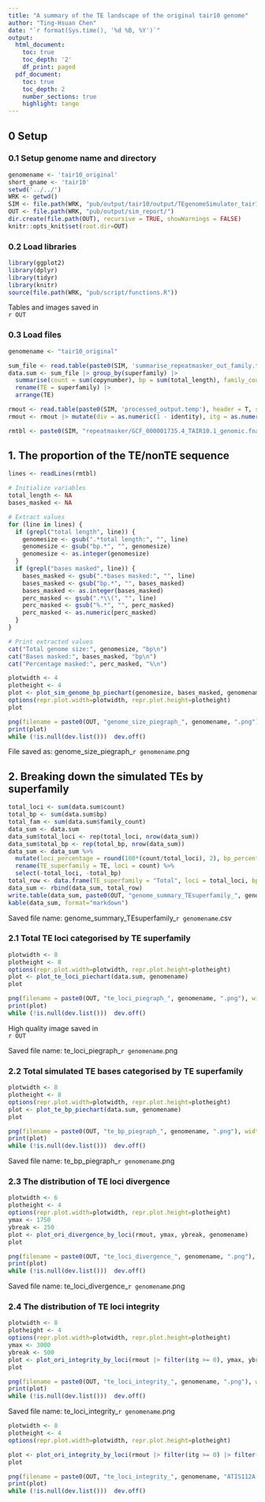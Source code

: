 ```yaml
---
title: "A summary of the TE landscape of the original tair10 genome"
author: "Ting-Hsuan Chen"
date: "`r format(Sys.time(), '%d %B, %Y')`"
output:
  html_document:
    toc: true
    toc_depth: '2'
    df_print: paged
  pdf_document:
    toc: true
    toc_depth: 2
    number_sections: true
    highlight: tango
---
```


## 0 Setup
### 0.1 Setup genome name and directory
```r
genomename <- 'tair10_original'
short_gname <- 'tair10'
setwd('../../')
WRK <- getwd()
SIM <- file.path(WRK, "pub/output/tair10/output/TEgenomeSimulator_tair10_run7_result/")
OUT <- file.path(WRK, "pub/output/sim_report/")
dir.create(file.path(OUT), recursive = TRUE, showWarnings = FALSE)
knitr::opts_knit$set(root.dir=OUT)
```
### 0.2 Load libraries
```r
library(ggplot2)
library(dplyr)
library(tidyr)
library(knitr)
source(file.path(WRK, "pub/script/functions.R"))
```

Tables and images saved in\
`r OUT`

### 0.3 Load files
```r
genomename <- "tair10_original"

sum_file <- read.table(paste0(SIM, 'summarise_repeatmasker_out_family.txt'), header = T, sep = '\t', comment.char = "")
data.sum <- sum_file |> group_by(superfamily) |> 
  summarise(count = sum(copynumber), bp = sum(total_length), family_count = n()) |> 
  rename(TE = superfamily) |>
  arrange(TE)

rmout <- read.table(paste0(SIM, 'processed_output.temp'), header = T, sep = '\t', comment.char = "")
rmout <- rmout |> mutate(div = as.numeric(1 - identity), itg = as.numeric(length_ratio)) 

rmtbl <- paste0(SIM, "repeatmasker/GCF_000001735.4_TAIR10.1_genomic.fna.tbl")
```

## 1. The proportion of the TE/nonTE sequence
```r
lines <- readLines(rmtbl)

# Initialize variables
total_length <- NA
bases_masked <- NA

# Extract values
for (line in lines) {
  if (grepl("total length", line)) {
    genomesize <- gsub(".*total length:", "", line)
    genomesize <- gsub("bp.*", "", genomesize)
    genomesize <- as.integer(genomesize)
  }
  if (grepl("bases masked", line)) {
    bases_masked <- gsub(".*bases masked:", "", line)
    bases_masked <- gsub("bp.*", "", bases_masked)
    bases_masked <- as.integer(bases_masked)
    perc_masked <- gsub(".*\\(", "", line)
    perc_masked <- gsub("%.*", "", perc_masked)
    perc_masked <- as.numeric(perc_masked)
  }
}

# Print extracted values
cat("Total genome size:", genomesize, "bp\n")
cat("Bases masked:", bases_masked, "bp\n")
cat("Percentage masked:", perc_masked, "%\n")

```


```r
plotwidth <- 4
plotheight <- 4
plot <- plot_sim_genome_bp_piechart(genomesize, bases_masked, genomename)
options(repr.plot.width=plotwidth, repr.plot.height=plotheight)
plot
```

```r
png(filename = paste0(OUT, "genome_size_piegraph_", genomename, ".png"), width = plotwidth, height = plotheight, units = "in", res = 1200)
print(plot)
while (!is.null(dev.list()))  dev.off()
```

File saved as: genome_size_piegraph_`r genomename`.png 

## 2. Breaking down the simulated TEs by superfamily
```r
total_loci <- sum(data.sum$count)
total_bp <- sum(data.sum$bp)
total_fam <- sum(data.sum$family_count)
data_sum <- data.sum
data_sum$total_loci <- rep(total_loci, nrow(data_sum))
data_sum$total_bp <- rep(total_bp, nrow(data_sum))
data_sum <- data_sum %>% 
  mutate(loci_percentage = round(100*(count/total_loci), 2), bp_percentage = round(100*(bp/total_bp), 2), family_percentage = round(100*(family_count/total_fam), 2)) %>%
  rename(TE_superfamily = TE, loci = count) %>%
  select(-total_loci, -total_bp)
total_row <- data.frame(TE_superfamily = "Total", loci = total_loci, bp = total_bp, family_count = total_fam, loci_percentage = 100, bp_percentage = 100, family_percentage = 100)
data_sum <- rbind(data_sum, total_row)
write.table(data_sum, paste0(OUT, "genome_summary_TEsuperfamily_", genomename, ".csv"), col.names = T, row.names = F, sep = ",")
kable(data_sum, format="markdown")
```

Saved file name: genome_summary_TEsuperfamily_`r genomename`.csv 

### 2.1 Total TE loci categorised by TE superfamily

```r
plotwidth <- 8
plotheight <- 8
options(repr.plot.width=plotwidth, repr.plot.height=plotheight)
plot <- plot_te_loci_piechart(data.sum, genomename)
plot
```

```r
png(filename = paste0(OUT, "te_loci_piegraph_", genomename, ".png"), width = plotwidth, height = plotheight, units = "in", res = 1200)
print(plot)
while (!is.null(dev.list()))  dev.off()
```
High quality image saved in\
`r OUT`

Saved file name: te_loci_piegraph_`r genomename`.png 

### 2.2 Total simulated TE bases categorised by TE superfamily


```r
plotwidth <- 8
plotheight <- 8
options(repr.plot.width=plotwidth, repr.plot.height=plotheight)
plot <- plot_te_bp_piechart(data.sum, genomename)
plot
```

```r
png(filename = paste0(OUT, "te_bp_piegraph_", genomename, ".png"), width = plotwidth, height = plotheight, units = "in", res = 1200)
print(plot)
while (!is.null(dev.list()))  dev.off()
```

Saved file name: te_bp_piegraph_`r genomename`.png 

### 2.3 The distribution of TE loci divergence 


```r
plotwidth <- 6
plotheight <- 4
options(repr.plot.width=plotwidth, repr.plot.height=plotheight)
ymax <- 1750
ybreak <- 250
plot <- plot_ori_divergence_by_loci(rmout, ymax, ybreak, genomename)
plot
```

```r
png(filename = paste0(OUT, "te_loci_divergence_", genomename, ".png"), width = plotwidth, height = plotheight, units = "in", res = 1200)
print(plot)
while (!is.null(dev.list()))  dev.off()
```

Saved file name: te_loci_divergence_`r genomename`.png 


### 2.4 The distribution of TE loci integrity

```r
plotwidth <- 8
plotheight <- 4
options(repr.plot.width=plotwidth, repr.plot.height=plotheight)
ymax <- 3000
ybreak <- 500
plot <- plot_ori_integrity_by_loci(rmout |> filter(itg >= 0), ymax, ybreak, genomename)
plot
```

```r
png(filename = paste0(OUT, "te_loci_integrity_", genomename, ".png"), width = plotwidth, height = plotheight, units = "in", res = 1200)
print(plot)
while (!is.null(dev.list()))  dev.off()
```

Saved file name: te_loci_integrity_`r genomename`.png 


```r
plotwidth <- 8
plotheight <- 4
options(repr.plot.width=plotwidth, repr.plot.height=plotheight)

plot <- plot_ori_integrity_by_loci(rmout |> filter(itg >= 0) |> filter(family == 'ATIS112A'), 50, 10, genomename)
plot
```

```r
png(filename = paste0(OUT, "te_loci_integrity_", genomename, "ATIS112A.png"), width = plotwidth, height = plotheight, units = "in", res = 1200)
print(plot)
while (!is.null(dev.list()))  dev.off()
```